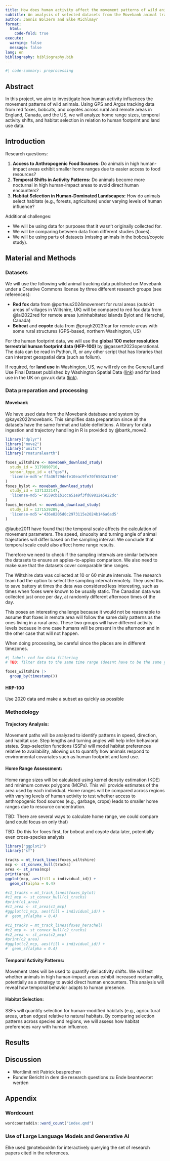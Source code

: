 ```yaml
---
title: How does human activity affect the movement patterns of wild animals?
subtitle: An analysis of selected datasets from the Movebank animal tracking database
author: Jannis Bolzern and Elke Michlmayr
format:
  html:
    code-fold: true
execute:
  warning: false
  message: false
lang: en
bibliography: bibliography.bib
---
```


```r
#| code-summary: preprocessing
``` 

## Abstract

In this project, we aim to investigate how human activity influences the movement patterns of wild animals. Using GPS and Argos tracking data from red foxes, bobcats, and coyotes across rural and remote areas in England, Canada, and the US, we will analyze home range sizes, temporal activity shifts, and habitat selection in relation to human footprint and land use data.

## Introduction

Research questions:

1. **Access to Anthropogenic Food Sources:** Do animals in high human-impact areas exhibit smaller home ranges due to easier access to food resources?
2. **Temporal Shifts in Activity Patterns:** Do animals become more nocturnal in high human-impact areas to avoid direct human encounters?
3. **Habitat Selection in Human-Dominated Landscapes:** How do animals select habitats (e.g., forests, agriculture) under varying levels of human influence?

Additional challenges:

* We will be using data for purposes that it wasn't originally collected for.
* We will be comparing between data from different studies (foxes).
* We will be using parts of datasets (missing animals in the bobcat/coyote study).

## Material and Methods

### Datasets

We will use the following wild animal tracking data published on Movebank under a Creative Commons license by three different research groups (see references):

* **Red fox** data from @porteus2024movement for rural areas (outskirt areas of villages in Wiltshire, UK) will be compared to red fox data from @lai2022red for remote areas (uninhabitated islands Bylot and Herschel, Canada)
* **Bobcat** and **coyote** data from @prugh2023fear for remote areas with some rural structures (GPS-based, northern Washington, US)

For the human footprint data, we will use the **global 100 meter resolution terrestrial human footprint data (HFP-100)** by @gassert2023operational. The data can be read in Python, R, or any other script that has libraries that can interpret geospatial data (such as folium).

If required, for **land use** in Washington, US, we will rely on the General Land Use Final Dataset published by Washington Spatial Data ([link](https://geo.wa.gov/datasets/a0ddbd4e0e2141b3841a6a42ff5aff46_0/explore?location=48.347066%2C-118.420235%2C9.91)) and for land use in the UK on gov.uk data ([link](https://www.data.gov.uk/dataset/946ce540-de76-441e-bac8-624f30cace8a/land-cover-map-2021-10m-classified-pixels-gb)).

### Data preparation and processing

#### Movebank
We have used data from the Movebank database and system by @kays2022movebank. This simplifies data preparation since all the datasets have the same format and table definitions. A library for data ingestion and trajectory handling in R is provided by @bartk_move2.

```r
library("dplyr")
library("move2")
library("units")
library("rnaturalearth")

foxes_wiltshire <- movebank_download_study(
  study_id = 3179890710,
  sensor_type_id = c("gps"),
  'license-md5'='ffa36f79defe10eac9fe70f6502a17e0'
)
foxes_bylot <- movebank_download_study(
  study_id = 1371322147,
  'license-md5'='9559cb1b1cca51e9f3fd69812e5e22dc'
)
foxes_herschel <- movebank_download_study(
  study_id = 1371529289,
  'license-md5'='436e8205d0c2973115e2024b146a6ad5'
)
```

@laube2011 have found that the temporal scale affects the calculation of movement parameters. The speed, sinuosity and turning angle of animal trajectories will differ based on the sampling interval. We conclude that temporal scale could also affect home range results.

Therefore we need to check if the sampling intervals are similar between the datasets to ensure an apples-to-apples comparison. We also need to make sure that the datasets cover comparable time ranges.

The Wiltshire data was collected at 10 or 60 minute intervals. The research team had the option to select the sampling interval remotely. They used this to save battery at times the data was considered less interesting, such as times when foxes were known to be usually static. The Canadian data was collected just once per day, at randomly different afternoon times of the day. 

This poses an interesting challenge because it would not be reasonable to assume that foxes in remote area will follow the same daily patterns as the ones living in a rural area. These two groups will have different activity levels because in one case humans will be present in the afternoon and in the other case that will not happen.

When doing processing, be careful since the places are in different timezones.

```r
#| label: red fox data filtering
# TBD: filter data to the same time range (doesnt have to be the same year, but same month and day)

foxes_wiltshire |>
  group_by(timestamp())


```

#### HRP-100

Use 2020 data and make a subset as quickly as possible

### Methodology

#### Trajectory Analysis:
Movement paths will be analyzed to identify patterns in speed, direction, and habitat use. Step lengths and turning angles will help infer behavioral states. Step-selection functions (SSFs) will model habitat preferences relative to availability, allowing us to quantify how animals respond to environmental covariates such as human footprint and land use.

#### Home Range Assessment:
Home range sizes will be calculated using kernel density estimation (KDE) and minimum convex polygons (MCPs). This will provide estimates of the area used by each individual. Home ranges will be compared across regions with varying levels of human activity to test whether access to anthropogenic food sources (e.g., garbage, crops) leads to smaller home ranges due to resource concentration.

TBD: There are several ways to calculate home range, we could compare (and could focus on only that)

TBD: Do this for foxes first, for bobcat and coyote data later, potentially even cross-species analysis


```r
library("ggplot2")
library("sf")

tracks = mt_track_lines(foxes_wiltshire)
mcp <- st_convex_hull(tracks)
area <- st_area(mcp)
print(area)
ggplot(mcp, aes(fill = individual_id)) +
  geom_sf(alpha = 0.4)

#c1_tracks = mt_track_lines(foxes_bylot)
#c1_mcp <- st_convex_hull(c1_tracks)
#print(c1_area)
#c1_area <- st_area(c1_mcp)
#ggplot(c1_mcp, aes(fill = individual_id)) +
#  geom_sf(alpha = 0.4)

#c2_tracks = mt_track_lines(foxes_herschel)
#c2_mcp <- st_convex_hull(c2_tracks)
#c2_area <- st_area(c2_mcp)
#print(c2_area)
#ggplot(c2_mcp, aes(fill = individual_id)) +
#  geom_sf(alpha = 0.4)
```

#### Temporal Activity Patterns:
Movement rates will be used to quantify diel activity shifts. We will test whether animals in high human-impact areas exhibit increased nocturnality, potentially as a strategy to avoid direct human encounters. This analysis will reveal how temporal behavior adapts to human presence.

#### Habitat Selection:
SSFs will quantify selection for human-modified habitats (e.g., agricultural areas, urban edges) relative to natural habitats. By comparing selection patterns across species and regions, we will assess how habitat preferences vary with human influence.

## Results

## Discussion

* Wortlimit mit Patrick besprechen
* Runder Bericht in dem die research questions zu Ende beantwortet werden

## Appendix

### Wordcount

<!-- after installing the wordcountadding (see https://github.com/benmarwick/wordcountaddin), remove the line "#| eval: false" -->

```r
wordcountaddin::word_count("index.qmd")
```

### Use of Large Language Models and Generative AI

Elke used @notebooklm for interactively querying the set of research papers cited in the references.

